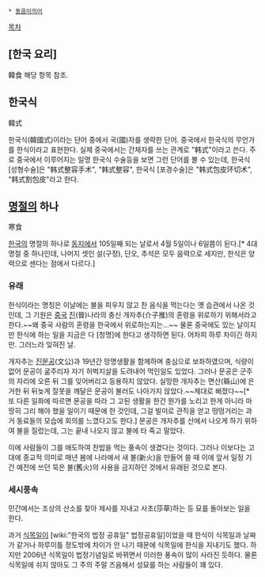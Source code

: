  * [[동음이의어]]

[[목차]]

== [한국 요리] ==
韓食
해당 항목 참조.

== 한국식 ==
韓式

한국식(韓國式)이라는 단어 중에서 국(國)자를 생략한 단어. 중국에서 한국식의 무언가를 한식이라고 표현한다. 실제 중국에서는 간체자를 쓰는 관계로 "韩式"이라고 쓴다. 주로 중국에서 이루어지는 일명 한국식 수술등을 보면 그런 단어를 볼 수 있는데, 한국식 [성형수술]은 "韩式整容手术", "韩式整容", 한국식 [포경수술]은 "韩式包皮环切术", "韩式割包皮"라고 한다.

== [[명절]]의 하나 ==
寒食

[[한국]]의 명절의 하나로 [[동지]]에서 105일째 되는 날로서 4월 5일이나 6일쯤이 된다.[* 4대 명절 중 하나인데, 나머지 셋인 설(구정), 단오, 추석은 모두 음력으로 세지만, 한식은 양력으로 센다는 점에서 다르다.]

=== 유래 ===
한식이라는 명칭은 이날에는 불을 피우지 않고 찬 음식을 먹는다는 옛 습관에서 나온 것인데, 그 기원은 [[중국]] [[진]](晉)나라의 충신 개자추(介子推)의 혼령을 위로하기 위해서라고 한다.~~왜 중국 사람의 혼령을 한국에서 위로하는지는...~~ 물론 중국에도 있는 날이지만 한식에 하는 일을 지금은 다 [청명]에 한다고 생각하면 된다. 어차피 하루 차이긴 하지만. 그러느라 잊혀진 날.

개자추는 [[진문공]](文公)과 19년간 망명생활을 함께하며 충심으로 보좌하였으며, 식량이 없어 문공이 굶주리자 자기 허벅지살을 도려내어 먹인일도 있었다. 그러나 문공은 군주의 자리에 오른 뒤 그를 잊어버리고 등용하지 않았다. 실망한 개자추는 면산(緜山)에 은거한 뒤 뒤늦게 잘못을 깨달은 문공이 불러도 나아가지 않았다.~~제대로 삐졌다~~[* 또 다른 일화에 따르면 문공을 따라 그 고된 생활을 한건 뭔가를 노리고 한게 아니라 마땅히 그리 해야 했을 일이기 때문에 한 것인데, 그걸 빌미로 관직을 얻고 떵떵거리는 과거 동료들의 모습에 회의를 느꼈다고도 한다.] 문공은 개자추를 산에서 나오게 하기 위하여 불을 질렀는데, 그는 끝내 나오지 않고 불에 타 죽고 말았다.

이에 사람들이 그를 애도하여 찬밥을 먹는 풍속이 생겼다는 것이다. 그러나 이보다는 고대에 종교적 의미로 매년 봄에 나라에서 새 불(新火)을 만들어 쓸 때 이에 앞서 일정 기간 예전에 쓰던 묵은 불(舊火)의 사용을 금지하던 것에서 유래된 것으로 본다.
=== 세시풍속 ===
민간에서는 조상의 산소를 찾아 제사를 지내고 사초(莎草)하는 등 묘를 돌아보는 일을 한다. 

과거 [[식목일]]이 [wiki:"한국의 법정 공휴일" 법정공휴일]이었을 때 한식이 식목일과 날짜가 같거나 하루이틀 정도밖에 차이가 안 나기 때문에 식목일에 한식을 지내기도 했다. 하지만 2006년 식목일이 법정기념일로 바뀌면서 이러한 풍속이 많이 사라진 듯하다. 물론 식목일에 쉬지 않아도 그 주의 주말 즈음해서 성묘를 하는 사람들이 꽤 있다.
